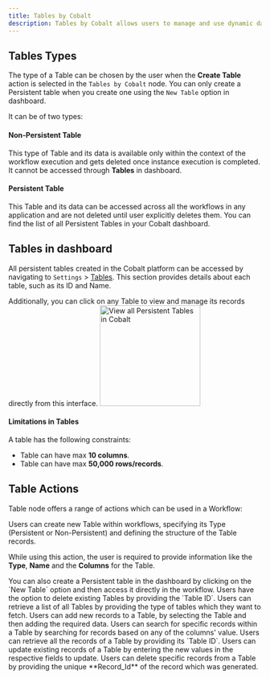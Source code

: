 ```yaml
---
title: Tables by Cobalt
description: Tables by Cobalt allows users to manage and use dynamic data generated within workflows and are structured with rows and columns.
---
```



## Tables Types
The type of a Table can be chosen by the user when the **Create Table** action is selected in the `Tables by Cobalt` node.
<Info>
You can only create a Persistent table when you create one using the `New Table` option in dashboard.
</Info>

It can be of two types:
#### Non-Persistent Table

This type of Table and its data is available only within the context of the workflow execution and gets deleted once instance execution is completed. It cannot be accessed through **Tables** in dashboard.

#### Persistent Table

This Table and its data can be accessed across all the workflows in any application and are not deleted until user explicitly deletes them.
<Note>
You can find the list of all Persistent Tables in your Cobalt dashboard. 
</Note>



## Tables in dashboard

All persistent tables created in the Cobalt platform can be accessed by navigating to `Settings` > [Tables](https://staging.gocobalt.io/tables). This section provides details about each table, such as its ID and Name.

Additionally, you can click on any Table to view and manage its records directly from this interface.
<img height="200" src="/images/Guides/Workflow/list_persistent.png" alt="View all Persistent Tables in Cobalt"/>

#### Limitations in Tables

A table has the following constraints:
- Table can have max **10 columns**.
- Table can have max **50,000 rows/records**.


## Table Actions
Table node offers a range of actions which can be used in a Workflow:

<Accordion title="Create Table">

Users can create new Table within workflows, specifying its Type (Persistent or Non-Persistent) and defining the structure of the Table records.

While using this action, the user is required to provide information like the **Type**, **Name** and the **Columns** for the Table.

<Tip>
You can also create a Persistent table in the dashboard by clicking on the `New Table` option and then access it directly in the workflow.
</Tip>
</Accordion>

<Accordion title="Delete Table">
Users have the option to delete existing Tables by providing the `Table ID`.
</Accordion>

<Accordion title=" Get Tables">
Users can retrieve a list of all Tables by providing the type of tables which they want to fetch.
</Accordion>

<Accordion title="Add Table Record">
Users can add new records to a Table, by selecting the Table and then adding the required data.
</Accordion>

<Accordion title="Search Table Records">
Users can search for specific records within a Table by searching for records based on any of the columns' value.
</Accordion>

<Accordion title="Get Table Records">
Users can retrieve all the records of a Table by providing its `Table ID`.
</Accordion>

<Accordion title="Update Table Record">
Users can update existing records of a Table by entering the new values in the respective fields to update.
</Accordion>

<Accordion title="Delete Table Record">
  Users can delete specific records from a Table by providing the unique **Record_Id** of the record which was generated.
</Accordion>
